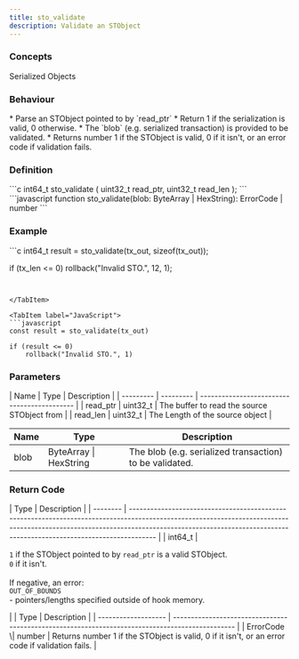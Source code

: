```yaml
---
title: sto_validate
description: Validate an STObject
---
```


### Concepts

<LinkButton href="/docs/hooks/concepts/serialized-objects">Serialized Objects</LinkButton>

### Behaviour

<Tabs>
<TabItem label="C">
* Parse an STObject pointed to by `read_ptr`
* Return 1 if the serialization is valid, 0 otherwise.
</TabItem>

<TabItem label="JavaScript">
* The `blob` (e.g. serialized transaction) is provided to be validated.
* Returns number 1 if the STObject is valid, 0 if it isn't, or an error code if validation fails.
</TabItem>
</Tabs>



### Definition

<Tabs>
<TabItem label="C">
```c
int64_t sto_validate (
    uint32_t read_ptr,
    uint32_t read_len
);
```


</TabItem>

<TabItem label="JavaScript">
```javascript
function sto_validate(blob: ByteArray | HexString): ErrorCode | number
```
</TabItem>
</Tabs>



### Example

<Tabs>
<TabItem label="C">
```c
int64_t result = 
  sto_validate(tx_out, sizeof(tx_out));

if (tx_len <= 0)
    rollback("Invalid STO.", 12, 1);
```


</TabItem>

<TabItem label="JavaScript">
```javascript
const result = sto_validate(tx_out)

if (result <= 0)
    rollback("Invalid STO.", 1)
```
</TabItem>
</Tabs>



### Parameters

<Tabs>
<TabItem label="C">
| Name      | Type      | Description                                 |
| --------- | --------- | ------------------------------------------- |
| read_ptr | uint32_t | The buffer to read the source STObject from |
| read_len | uint32_t | The Length of the source object             |


</TabItem>

<TabItem label="JavaScript">


| Name | Type                   | Description                                             |
| ---- | ---------------------- | ------------------------------------------------------- |
| blob | ByteArray \| HexString | The blob (e.g. serialized transaction) to be validated. |
</TabItem>
</Tabs>



### Return Code

<Tabs>
<TabItem label="C">
| Type     | Description                                                                                                                                                                                                                                       |
| -------- | ------------------------------------------------------------------------------------------------------------------------------------------------------------------------------------------------------------------------------------------------- |
| int64_t | <p><code>1</code> if the STObject pointed to by <code>read_ptr</code> is a valid STObject.<br /><code>0</code> if it isn't.<br /><br />If negative, an error:<br /><code>OUT_OF_BOUNDS</code><br />- pointers/lengths specified outside of hook memory.</p> |


</TabItem>

<TabItem label="JavaScript">
| Type                | Description                                                                                     |
| ------------------- | ----------------------------------------------------------------------------------------------- |
| ErrorCode \| number | Returns number 1 if the STObject is valid, 0 if it isn't, or an error code if validation fails. |
</TabItem>
</Tabs>

